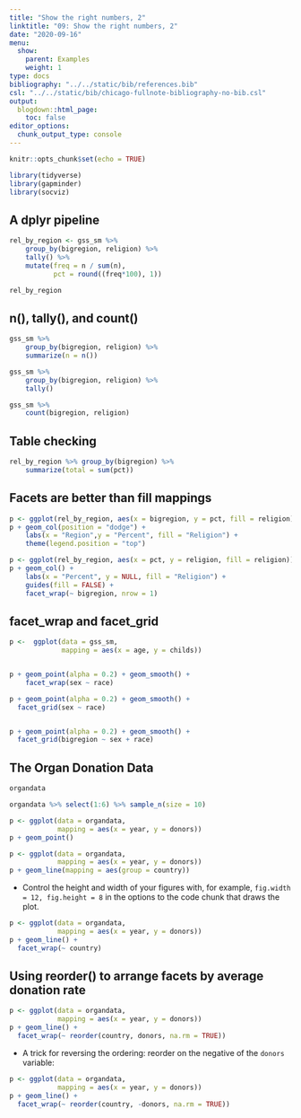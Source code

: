 ```yaml
---
title: "Show the right numbers, 2"
linktitle: "09: Show the right numbers, 2"
date: "2020-09-16"
menu:
  show:
    parent: Examples
    weight: 1
type: docs
bibliography: "../../static/bib/references.bib"
csl: "../../static/bib/chicago-fullnote-bibliography-no-bib.csl"
output:
  blogdown::html_page:
    toc: false
editor_options: 
  chunk_output_type: console
---
```


```r
knitr::opts_chunk$set(echo = TRUE)
``` 

```r
library(tidyverse)
library(gapminder)
library(socviz)
```

## A dplyr pipeline

```r

rel_by_region <- gss_sm %>%
    group_by(bigregion, religion) %>%
    tally() %>%
    mutate(freq = n / sum(n),
           pct = round((freq*100), 1))

```


```r
rel_by_region
```

## n(), tally(), and count()

```r
gss_sm %>%
    group_by(bigregion, religion) %>%
    summarize(n = n())
```

```r
gss_sm %>%
    group_by(bigregion, religion) %>%
    tally()

```

```r
gss_sm %>%
    count(bigregion, religion)
```

## Table checking
```r
rel_by_region %>% group_by(bigregion) %>%
    summarize(total = sum(pct))      
```


## Facets are better than fill mappings

```r

p <- ggplot(rel_by_region, aes(x = bigregion, y = pct, fill = religion))
p + geom_col(position = "dodge") +
    labs(x = "Region",y = "Percent", fill = "Religion") +
    theme(legend.position = "top")      
```

```r
p <- ggplot(rel_by_region, aes(x = pct, y = religion, fill = religion))
p + geom_col() +
    labs(x = "Percent", y = NULL, fill = "Religion") +
    guides(fill = FALSE) + 
    facet_wrap(~ bigregion, nrow = 1)      
```

## facet_wrap and facet_grid

```r
p <-  ggplot(data = gss_sm,
             mapping = aes(x = age, y = childs))


p + geom_point(alpha = 0.2) + geom_smooth() +
    facet_wrap(sex ~ race)

p + geom_point(alpha = 0.2) + geom_smooth() +
  facet_grid(sex ~ race)


p + geom_point(alpha = 0.2) + geom_smooth() +
  facet_grid(bigregion ~ sex + race)

```


## The Organ Donation Data

```r
organdata
```

```r
organdata %>% select(1:6) %>% sample_n(size = 10)      
```

```r
p <- ggplot(data = organdata,
            mapping = aes(x = year, y = donors))
p + geom_point()      
```

```r
p <- ggplot(data = organdata,
            mapping = aes(x = year, y = donors))
p + geom_line(mapping = aes(group = country))      
```


- Control the height and width of your figures with, for example, `fig.width = 12, fig.height = 8` in the options to the code chunk that draws the plot.

```r
p <- ggplot(data = organdata,
            mapping = aes(x = year, y = donors))
p + geom_line() + 
  facet_wrap(~ country)      
```

## Using reorder() to arrange facets by average donation rate

```r
p <- ggplot(data = organdata,
            mapping = aes(x = year, y = donors))
p + geom_line() + 
  facet_wrap(~ reorder(country, donors, na.rm = TRUE))      
```

- A trick for reversing the ordering: reorder on the negative of the `donors` variable:

```r
p <- ggplot(data = organdata,
            mapping = aes(x = year, y = donors))
p + geom_line() + 
  facet_wrap(~ reorder(country, -donors, na.rm = TRUE))      
```



